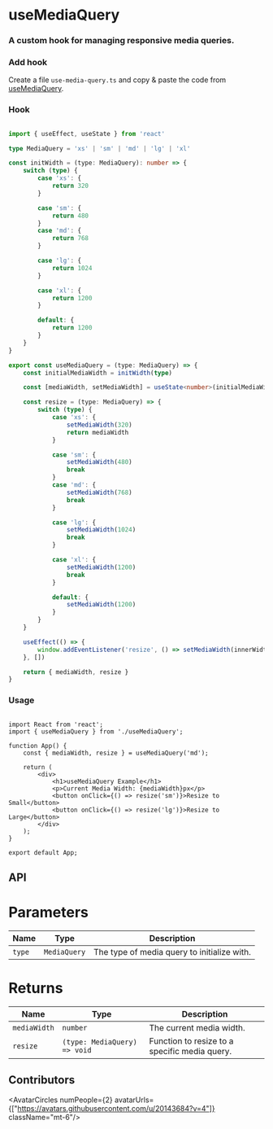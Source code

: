 
# useMediaQuery

<h3 className="mt-4 text-xl font-normal text-gray-400">A custom hook for managing responsive media queries.</h3>

### Add hook

Create a file `use-media-query.ts` and copy & paste the code from [useMediaQuery](/hooks/use-media-query#hook).



### Hook

```ts copy

import { useEffect, useState } from 'react'

type MediaQuery = 'xs' | 'sm' | 'md' | 'lg' | 'xl'

const initWidth = (type: MediaQuery): number => {
    switch (type) {
        case 'xs': {
            return 320
        }

        case 'sm': {
            return 480
        }
        case 'md': {
            return 768
        }

        case 'lg': {
            return 1024
        }

        case 'xl': {
            return 1200
        }

        default: {
            return 1200
        }
    }
}

export const useMediaQuery = (type: MediaQuery) => {
    const initialMediaWidth = initWidth(type)

    const [mediaWidth, setMediaWidth] = useState<number>(initialMediaWidth)

    const resize = (type: MediaQuery) => {
        switch (type) {
            case 'xs': {
                setMediaWidth(320)
                return mediaWidth
            }

            case 'sm': {
                setMediaWidth(480)
                break
            }
            case 'md': {
                setMediaWidth(768)
                break
            }

            case 'lg': {
                setMediaWidth(1024)
                break
            }

            case 'xl': {
                setMediaWidth(1200)
                break
            }

            default: {
                setMediaWidth(1200)
            }
        }
    }

    useEffect(() => {
        window.addEventListener('resize', () => setMediaWidth(innerWidth))
    }, [])

    return { mediaWidth, resize }
}

```

### Usage

```tsx {6} copy

import React from 'react';
import { useMediaQuery } from './useMediaQuery';

function App() {
    const { mediaWidth, resize } = useMediaQuery('md');

    return (
        <div>
            <h1>useMediaQuery Example</h1>
            <p>Current Media Width: {mediaWidth}px</p>
            <button onClick={() => resize('sm')}>Resize to Small</button>
            <button onClick={() => resize('lg')}>Resize to Large</button>
        </div>
    );
}

export default App;

```

## API

<h1 className='text-xl font-medium mt-6'>Parameters</h1>

| Name | Type        | Description                                      |
| --------- | ----------- | ------------------------------------------------ |
| `type`    | `MediaQuery`| The type of media query to initialize with.      |

<h1 className='text-xl font-medium mt-6'>Returns</h1>

| Name        | Type                             | Description                                     |
| ----------- | -------------------------------- | ----------------------------------------------- |
| `mediaWidth`| `number`                         | The current media width.                        |
| `resize`    | `(type: MediaQuery) => void`     | Function to resize to a specific media query.   |

## Contributors

<AvatarCircles numPeople={2} avatarUrls={["https://avatars.githubusercontent.com/u/20143684?v=4"]}  className="mt-6"/>